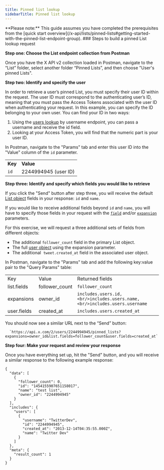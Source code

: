 ---
title: Pinned list lookup
sidebarTitle: Pinned list lookup
---


<Note>
**Please note:** This guide assumes you have completed the prerequisites from the [quick start overview](/x-api/lists/pinned-lists#getting-started-with-the-pinned-list-endpoint-group).
</Note>
### Steps to build a pinned List lookup request

**Step one: Choose the List endpoint collection from Postman**

Once you have the X API v2 collection loaded in Postman, navigate to the “List” folder, select another folder “Pinned Lists”, and then choose "User's pinned Lists".
 

**Step two: Identify and specify the user**

In order to retrieve a user’s pinned List, you must specify their user ID within the request. The user ID must correspond to the authenticating user’s ID, meaning that you must pass the Access Tokens associated with the user ID when authenticating your request. In this example, you can specify the ID belonging to your own user. You can find your ID in two ways:

1.  Using the [users lookup](https://developer.twitter.com/en/docs/twitter-api/users/lookup/api-reference) by username endpoint, you can pass a username and receive the id field.
2.  Looking at your Access Token, you will find that the numeric part is your user ID.

In Postman, navigate to the "Params" tab and enter this user ID into the "Value" column of the `id` parameter.

|     |     |
| :--- | :--- |
| **Key** | **Value** |
| `id` | 2244994945 (user ID) |

**Step three: Identify and specify which fields you would like to retrieve**

If you click the "Send" button after step three, you will receive the default [List object](/x-api/fundamentals/data-dictionary#list) fields in your response: `id` and `name`.

If you would like to receive additional fields beyond `id` and `name`, you will have to specify those fields in your request with the [`field`](https://developer.twitter.com/content/developer-twitter/en/docs/twitter-api/data-dictionary/introduction/fields) and/or [`expansion`](https://developer.twitter.com/en/docs/twitter-api/data-dictionary/introduction/expansions) parameters.

For this exercise, we will request a three additional sets of fields from different objects:

* The additional `follower_count` field in the primary List object.
* The full [user object](https://developer.twitter.com/en/docs/twitter-api/data-dictionary/object-model/user) using the expansion parameter.
* The additional  `tweet.created_at` field in the associated user object.


In Postman, navigate to the "Params" tab and add the following key:value pair to the "Query Params" table:

|     |     |     |
| :--- | :--- | :--- |
| Key | Value | Returned fields |
| list.fields | follower_count | `follower_count` |
| expansions | owner_id | `includes.users.id,  <br/>includes.users.name,  <br/>includes.users.username` |
| user.fields | created_at | `includes.users.created_at` |

You should now see a similar URL next to the “Send” button:

      `https://api.x.com/2/users/2244994945/pinned_lists?expansions=owner_id&list.fields=follower_count&user.fields=created_at`


**Step four: Make your request and review your response**

Once you have everything set up, hit the "Send" button, and you will receive a similar response to the following example response:

```
{
  "data": [
    {
      "follower_count": 0,
      "id": "1454155907651158017",
      "name": "test list",
      "owner_id": "2244994945"
    }
  ],
  "includes": {
    "users": [
      {
        "username": "TwitterDev",
        "id": "2244994945",
        "created_at": "2013-12-14T04:35:55.000Z",
        "name": "Twitter Dev"
      }
    ]
  },
  "meta": {
    "result_count": 1
  }
}
```